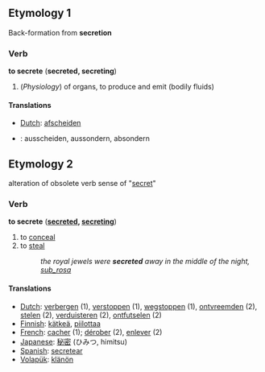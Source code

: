==Etymology 1==
Back-formation from '''secretion'''

===Verb===
'''to secrete''' ('''secreted, secreting''')

#(''Physiology'') of organs, to produce and emit (bodily fluids)

====Translations====
*[[Dutch]]: [[afscheiden]]
*{{de}}: ausscheiden, aussondern, absondern

==Etymology 2==
alteration of obsolete verb sense of "[[secret]]"

===Verb===
'''to secrete''' ('''[[secreted]], [[secreting]]''')

#to [[conceal]]
#to [[steal]]
#:''the royal jewels were '''secreted''' away in the middle of the night, [[sub_rosa]]''

====Translations====
*[[Dutch]]: [[verbergen]] (1), [[verstoppen]] (1), [[wegstoppen]] (1), [[ontvreemden]] (2), [[stelen]] (2), [[verduisteren]] (2), [[ontfutselen]] (2)
*[[Finnish]]: [[kätkeä]], [[piilottaa]]
*[[French]]: [[cacher]] (1); [[dérober]] (2), [[enlever]] (2)
*[[Japanese]]: [[秘密]] (ひみつ, himitsu)
*[[Spanish]]: [[secretear]]
*[[Volapük]]: [[klänön]]